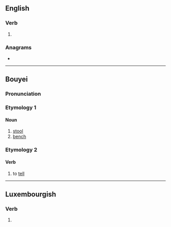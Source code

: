 {{also|dāngs}}
==English==

===Verb===
{{head|en|verb form}}

# {{en-third-person singular of|dang}}

===Anagrams===
* {{anagrams|en|a=adgns|gdnas}}

----

==Bouyei==

===Pronunciation===
{{pcc-pron}}

===Etymology 1===

====Noun====
{{head|pcc|noun}}

# [[stool]]
# [[bench]]

===Etymology 2===

====Verb====
{{head|pcc|verb}}

# to [[tell]]

----

==Luxembourgish==

===Verb===
{{head|lb|verb form}}

# {{inflection of|dangen||2|s|pres|ind|lang=lb}}